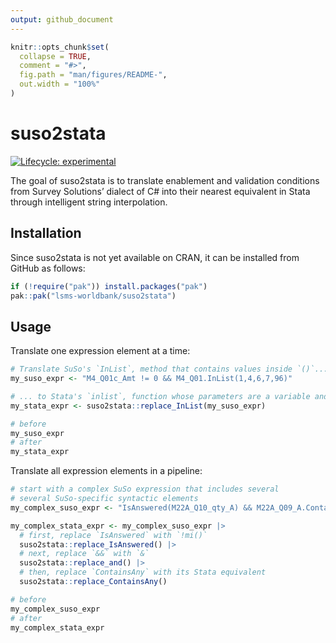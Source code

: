 ```yaml
---
output: github_document
---
```


<!-- README.md is generated from README.Rmd. Please edit that file -->

```r
knitr::opts_chunk$set(
  collapse = TRUE,
  comment = "#>",
  fig.path = "man/figures/README-",
  out.width = "100%"
)
```

# suso2stata

<!-- badges: start -->
[![Lifecycle: experimental](https://img.shields.io/badge/lifecycle-experimental-orange.svg)](https://lifecycle.r-lib.org/articles/stages.html#experimental)
<!-- badges: end -->

The goal of suso2stata is to translate enablement and validation conditions from Survey Solutions' dialect of C# into their nearest equivalent in Stata through intelligent string interpolation.

## Installation

Since suso2stata is not yet available on CRAN, it can be installed from GitHub as follows:

``` r
if (!require("pak")) install.packages("pak")
pak::pak("lsms-worldbank/suso2stata")
```

## Usage

Translate one expression element at a time:

```r
# Translate SuSo's `InList`, method that contains values inside `()`...
my_suso_expr <- "M4_Q01c_Amt != 0 && M4_Q01.InList(1,4,6,7,96)"

# ... to Stata's `inlist`, function whose parameters are a variable and values
my_stata_expr <- suso2stata::replace_InList(my_suso_expr)

# before
my_suso_expr
# after
my_stata_expr
```

Translate all expression elements in a pipeline:

```r
# start with a complex SuSo expression that includes several
# several SuSo-specific syntactic elements
my_complex_suso_expr <- "IsAnswered(M22A_Q10_qty_A) && M22A_Q09_A.ContainsAny(1, 2, 4)"

my_complex_stata_expr <- my_complex_suso_expr |>
  # first, replace `IsAnswered` with `!mi()`
  suso2stata::replace_IsAnswered() |>
  # next, replace `&&` with `&`
  suso2stata::replace_and() |>
  # then, replace `ContainsAny` with its Stata equivalent
  suso2stata::replace_ContainsAny()

# before
my_complex_suso_expr
# after
my_complex_stata_expr
```
